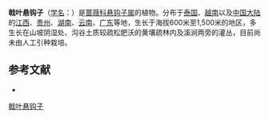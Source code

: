 {{Speciesbox
| name = 戟叶悬钩子
| status = 
| status_system = 
| image =
| genus = Rubus
| species = hastifolius
| authority = Levl. et Vant.
}}

'''戟叶悬钩子'''（[[学名|学名]]：{{lang|la|'''''Rubus hastifolius'''''}}）是[[蔷薇科|蔷薇科]][[悬钩子属|悬钩子属]]的植物。分布于[[泰国|泰国]]、[[越南|越南]]以及[[中国大陆|中国大陆]]的[[江西|江西]]、[[贵州|贵州]]、[[湖南|湖南]]、[[云南|云南]]、[[广东|广东]]等地，生长于海拔600米至1,500米的地区，多生长在山坡阴湿处、沟谷土质较疏松肥沃的黄壤疏林内及溪涧两旁的灌丛，目前尚未由人工引种栽培。

== 参考文献 ==
<div class="references-small">
* {{cite web| url =http://www.bioinfo.cn/db05/KmzwSpecies.php?action=view&id=19435| title =戟叶悬钩子| work =《中国高等植物数据库全库》| publisher =中国科学院微生物研究所| author =昆明植物研究所| accessdate =2009-02-25| deadurl =yes| archiveurl =https://web.archive.org/web/20160305071723/http://www.bioinfo.cn/db05/KmzwSpecies.php?action=view&id=19435| archivedate =2016-03-05}}
</div>
{{Taxonbar|from=Q11075065}}

[[Category:悬钩子属|戟叶悬钩子]]


{{植物小作品}}